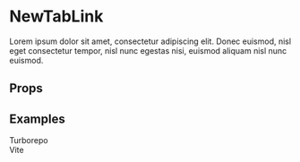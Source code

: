 
<Meta title="Components/NewTabLink" component={NewTabLink} />

# NewTabLink

Lorem ipsum dolor sit amet, consectetur adipiscing elit. Donec euismod, nisl eget consectetur tempor, nisl nunc egestas nisi, euismod aliquam nisl nunc euismod.

## Props

<ArgsTable of={NewTabLink} />

## Examples

<Canvas>
  <Story name="Default">
      <NewTabLink href="https://turbo.build/repo">Turborepo</NewTabLink>
      <br/>
      <NewTabLink href="https://vitejs.dev/">Vite</NewTabLink>
  </Story>
</Canvas>
